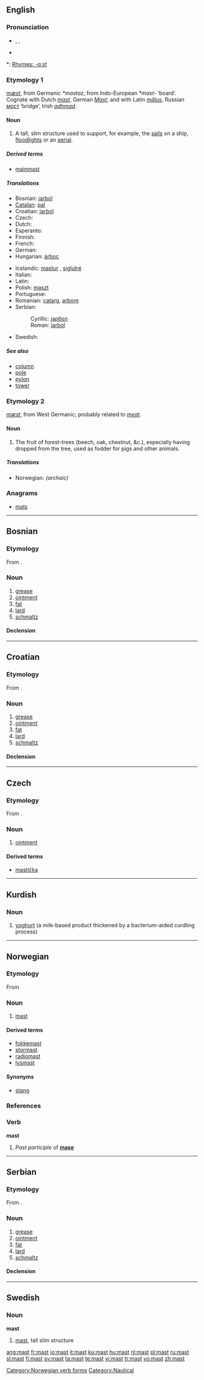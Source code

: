 {{see|Mast}}
{{wikipedia|dab=Mast}}
==English==

===Pronunciation===
* {{enPR|mäst}}, {{IPA|/mɑːst/}}, {{SAMPA|/mA:st/}}
* {{audio|en-us-mast.ogg|Audio (US)}}

*: [[Rhymes:English:-ɑːst|Rhymes: -ɑːst]]

===Etymology 1===
{{OE.}} ''[[mæst]]'', from Germanic ''*mastaz'', from Indo-European ''*mast-'' ‘board’.  Cognate with Dutch ''[[#Dutch|mast]]'', German ''[[Mast]]''; and with Latin ''[[malus|mālus]]'', Russian ''[[мост]]'' ‘bridge’, Irish ''[[adhmad]]''.

====Noun====
{{en-noun}}

# A tall, slim structure used to support, for example, the [[sail]]s on a ship, [[floodlight]]s or an [[aerial]].

=====Derived terms=====
* [[mainmast]]

=====Translations=====
{{trans-top|support of a sail}}
* Bosnian: [[jarbol]] {{m}}
* [[Catalan]]: [[pal]] {{m}}
* Croatian: [[jarbol]] {{m}}
* Czech: {{t-|cs|stěžeň|m}}
* Dutch: {{t+|nl|mast|m}}
* Esperanto: {{t-|eo|masto|xs=Esperanto}}
* Finnish: {{t+|fi|masto}}
* French: {{t+|fr|mât|m}}
* German: {{t+|de|Mast|m}}
* Hungarian: [[árboc]]
{{trans-mid}}
* Icelandic: [[mastur]] {{n}}, [[siglutré]] {{n}}
* Italian: {{t+|it|albero}}
* Latin: {{t-|la|malus|m}}
* Polish: [[maszt]]
* Portuguese: {{t+|pt|mastro}}
* Romanian: [[catarg]], [[arbore]]
* Serbian:
*: Cyrillic: [[јарбол]] {{m}}
*: Roman: [[jarbol]] {{m}}
* Swedish: {{t+|sv|mast|c}}
{{trans-bottom}}

=====See also=====
* [[column]]
* [[pole]]
* [[pylon]]
* [[tower]]

===Etymology 2===
{{OE.}} ''[[mæst]]'', from West Germanic; probably related to ''[[meat]]''.

====Noun====
{{en-noun}}

# The fruit of forest-trees (beech, oak, chestnut, &c.), especially having dropped from the tree, used as fodder for pigs and other animals.

=====Translations=====
{{trans-top|the fruit of forest-trees}}
* Norwegian: {{t-|no|olden|m}} ''(archaic)''
{{trans-mid}}
{{trans-bottom}}

===Anagrams===
* [[mats]]

----

==Bosnian==

===Etymology===
From {{proto|Slavic|mastь|lang=bs}}.

===Noun===
{{bs-noun|g=f|masti}}

# [[grease]]
# [[ointment]]
# [[fat]]
# [[lard]]
# [[schmaltz]]

====Declension====
{{bs-decl-noun
|mast|masti
|masti|masti
|masti|mastima
|mast|masti
|masti|masti
|mašću / masti|mastima
|masti|mastima
}}

----

==Croatian==

===Etymology===
From {{proto|Slavic|mastь|lang=hr}}.

===Noun===
{{hr-noun|g=f|masti}}

# [[grease]]
# [[ointment]]
# [[fat]]
# [[lard]]
# [[schmaltz]]

====Declension====
{{hr-decl-noun
|mast|masti
|masti|masti
|masti|mastima
|mast|masti
|masti|masti
|masti|mastima
|mašću / masti|mastima
}}

----

==Czech==

===Etymology===
From {{proto|Slavic|mastь|lang=cs}}.

===Noun===
{{cs-noun|g=f}}

# [[ointment]]

====Derived terms====
* [[mastička]] {{f}}

----

==Kurdish==

===Noun===
{{infl|ku|noun|g=m}}

# [[yoghurt]] (a milk-based product thickened by a bacterium-aided curdling process)

{{tbot entry|Kurdish|yoghurt|2008|April|ku}}

----

==Norwegian==

===Etymology===
From {{LG.|no}} {{term|mast||mast}}

===Noun===
{{no-noun-c}}

# [[mast]]

====Derived terms====
* [[fokkemast]]
* [[stormast]]
* [[radiomast]]
* [[lysmast]]

====Synonyms====
* [[stang]]

===References===
{{R:Dokumentasjonsprosjektet}}

===Verb===
'''mast'''

# ''Past participle'' of '''[[mase#Norwegian|mase]]'''

[[Category:Norwegian verb forms]]

----

==Serbian==

===Etymology===
From {{proto|Slavic|mastь|lang=sr}}.

===Noun===
{{sr-noun|g=f|pl=masti|cyr=маст}}

# [[grease]]
# [[ointment]]
# [[fat]]
# [[lard]]
# [[schmaltz]]

====Declension====
{{sr-decl-noun
|mast|masti
|masti|masti
|masti|mastima
|mast|masti
|masti|masti
|mašću / masti|mastima
|masti|mastima
}}

----

==Swedish==

===Noun===
{{sv-noun-reg-er}}
'''mast''' {{c}}

# [[#English|mast]], tall slim structure

[[Category:Nautical]]

[[ang:mast]]
[[fr:mast]]
[[io:mast]]
[[it:mast]]
[[ku:mast]]
[[hu:mast]]
[[nl:mast]]
[[pl:mast]]
[[ru:mast]]
[[sl:mast]]
[[fi:mast]]
[[sv:mast]]
[[ta:mast]]
[[te:mast]]
[[vi:mast]]
[[tr:mast]]
[[vo:mast]]
[[zh:mast]]